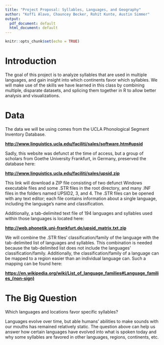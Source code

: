 ---
title: "Project Proposal: Syllables, Languages, and Geography"
author: "Koffi Alavo, Chauncey Becker, Rohit Kunte, Austin Simmer"
output:
  pdf_document: default
  html_document: default
---

```{r setup, include=FALSE}
knitr::opts_chunk$set(echo = TRUE)
```

# Introduction
The goal of this project is to analyze syllables that are used in multiple languages, and gain insight into which continents favor which syllables. We will make use of the skills we have learned in this class by combining multiple, disparate datasets, and splicing them together in R to allow better analysis and visualizations.

# Data
The data we will be using comes from the UCLA Phonological Segment Inventory Database.

**<http://www.linguistics.ucla.edu/faciliti/sales/software.htm#upsid>**

Sadly, this website was defunct at the time of access, but a group of scholars from Goethe University Frankfurt, in Germany, preserved the database here:

**<http://www.linguistics.ucla.edu/faciliti/sales/upsid.zip>**

This link will download a ZIP file consisting of two defunct Windows executable files and some .STR files in the root directory, and many .INF files in the folders named UPSID2, 3, and 4. The .STR files can be opened with any text editor; each file contains information about a single language, including the language's name and classification.

Additionally, a tab-delimited text file of 194 languages and syllables used within those languages is located here:

**<http://web.phonetik.uni-frankfurt.de/upsid_matrix.txt.zip>**

We will combine the .STR files' classification/family of the language with the tab-delimited list of languages and syllables. This combination is needed because the tab-delimited list does not include the languages' classification/family. Additionally, the classification/family of a language can be mapped to a region easier than an individual language can. Such a mapping can be found here:

**<https://en.wikipedia.org/wiki/List_of_language_families#Language_families_(non-sign)>**

# The Big Question
Which languages and locations favor specific syllables?

Languages evolve over time, but able humans' abilities to make sounds with our mouths has remained relatively static. The question above can help us answer how certain languages have evolved into what is spoken today and why some syllables are favored in other languages, regions, continents, etc.
